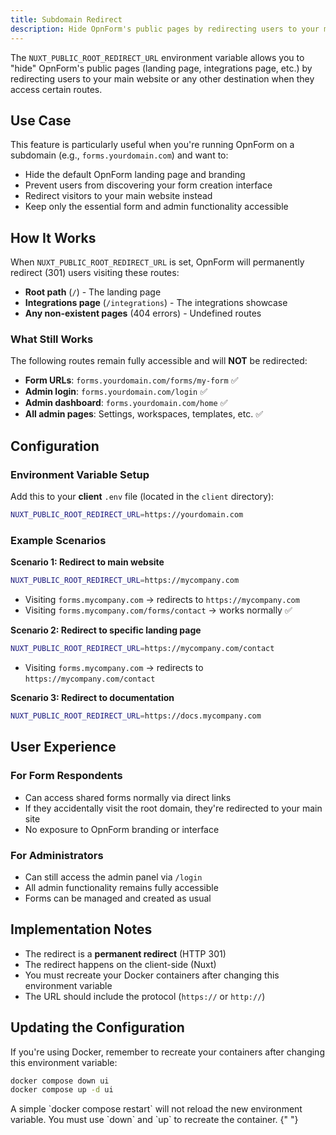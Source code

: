```yaml
---
title: Subdomain Redirect
description: Hide OpnForm's public pages by redirecting users to your main website
---
```


The `NUXT_PUBLIC_ROOT_REDIRECT_URL` environment variable allows you to "hide" OpnForm's public pages (landing page, integrations page, etc.) by redirecting users to your main website or any other destination when they access certain routes.

## Use Case

This feature is particularly useful when you're running OpnForm on a subdomain (e.g., `forms.yourdomain.com`) and want to:

-   Hide the default OpnForm landing page and branding
-   Prevent users from discovering your form creation interface
-   Redirect visitors to your main website instead
-   Keep only the essential form and admin functionality accessible

## How It Works

When `NUXT_PUBLIC_ROOT_REDIRECT_URL` is set, OpnForm will permanently redirect (301) users visiting these routes:

-   **Root path** (`/`) - The landing page
-   **Integrations page** (`/integrations`) - The integrations showcase
-   **Any non-existent pages** (404 errors) - Undefined routes

### What Still Works

The following routes remain fully accessible and will **NOT** be redirected:

-   **Form URLs**: `forms.yourdomain.com/forms/my-form` ✅
-   **Admin login**: `forms.yourdomain.com/login` ✅
-   **Admin dashboard**: `forms.yourdomain.com/home` ✅
-   **All admin pages**: Settings, workspaces, templates, etc. ✅

## Configuration

### Environment Variable Setup

Add this to your **client** `.env` file (located in the `client` directory):

```bash
NUXT_PUBLIC_ROOT_REDIRECT_URL=https://yourdomain.com
```

### Example Scenarios

**Scenario 1: Redirect to main website**

```bash
NUXT_PUBLIC_ROOT_REDIRECT_URL=https://mycompany.com
```

-   Visiting `forms.mycompany.com` → redirects to `https://mycompany.com`
-   Visiting `forms.mycompany.com/forms/contact` → works normally ✅

**Scenario 2: Redirect to specific landing page**

```bash
NUXT_PUBLIC_ROOT_REDIRECT_URL=https://mycompany.com/contact
```

-   Visiting `forms.mycompany.com` → redirects to `https://mycompany.com/contact`

**Scenario 3: Redirect to documentation**

```bash
NUXT_PUBLIC_ROOT_REDIRECT_URL=https://docs.mycompany.com
```

## User Experience

### For Form Respondents

-   Can access shared forms normally via direct links
-   If they accidentally visit the root domain, they're redirected to your main site
-   No exposure to OpnForm branding or interface

### For Administrators

-   Can still access the admin panel via `/login`
-   All admin functionality remains fully accessible
-   Forms can be managed and created as usual

## Implementation Notes

-   The redirect is a **permanent redirect** (HTTP 301)
-   The redirect happens on the client-side (Nuxt)
-   You must recreate your Docker containers after changing this environment variable
-   The URL should include the protocol (`https://` or `http://`)

## Updating the Configuration

If you're using Docker, remember to recreate your containers after changing this environment variable:

```bash
docker compose down ui
docker compose up -d ui
```

<Warning>
    A simple `docker compose restart` will not reload the new environment
    variable. You must use `down` and `up` to recreate the container.
</Warning>{" "}

